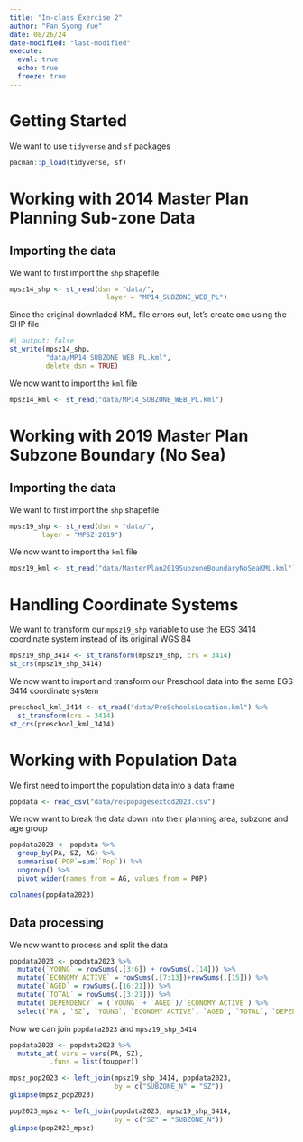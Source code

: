 ```yaml
---
title: "In-class Exercise 2"
author: "Fan Syong Yue"
date: 08/26/24
date-modified: "last-modified"
execute:
  eval: true
  echo: true
  freeze: true
---
```


# Getting Started

We want to use `tidyverse` and `sf` packages

```r
pacman::p_load(tidyverse, sf)
```

# Working with 2014 Master Plan Planning Sub-zone Data

## Importing the data

We want to first import the `shp` shapefile

```r
mpsz14_shp <- st_read(dsn = "data/",
                        layer = "MP14_SUBZONE_WEB_PL")
```

Since the original downladed KML file errors out, let's create one using the SHP file

```r
#| output: false
st_write(mpsz14_shp,
         "data/MP14_SUBZONE_WEB_PL.kml",
         delete_dsn = TRUE)
```

We now want to import the `kml` file

```r
mpsz14_kml <- st_read("data/MP14_SUBZONE_WEB_PL.kml")
```

# Working with 2019 Master Plan Subzone Boundary (No Sea)

## Importing the data

We want to first import the `shp` shapefile

```r
mpsz19_shp <- st_read(dsn = "data/",
        layer = "MPSZ-2019")
```

We now want to import the `kml` file

```r
mpsz19_kml <- st_read("data/MasterPlan2019SubzoneBoundaryNoSeaKML.kml")
```

# Handling Coordinate Systems

We want to transform our `mpsz19_shp` variable to use the EGS 3414 coordinate system instead of its original WGS 84

```r
mpsz19_shp_3414 <- st_transform(mpsz19_shp, crs = 3414)
st_crs(mpsz19_shp_3414)
```

We now want to import and transform our Preschool data into the same EGS 3414 coordinate system

```r
preschool_kml_3414 <- st_read("data/PreSchoolsLocation.kml") %>%
  st_transform(crs = 3414)
st_crs(preschool_kml_3414)
```

# Working with Population Data

We first need to import the population data into a data frame

```r
popdata <- read_csv("data/respopagesextod2023.csv")
```

We now want to break the data down into their planning area, subzone and age group

```r
popdata2023 <- popdata %>%
  group_by(PA, SZ, AG) %>%
  summarise(`POP`=sum(`Pop`)) %>%
  ungroup() %>%
  pivot_wider(names_from = AG, values_from = POP)

colnames(popdata2023)
```

## Data processing

We now want to process and split the data

```r
popdata2023 <- popdata2023 %>%
  mutate(`YOUNG` = rowSums(.[3:6]) + rowSums(.[14])) %>%
  mutate(`ECONOMY ACTIVE` = rowSums(.[7:13])+rowSums(.[15])) %>%
  mutate(`AGED` = rowSums(.[16:21])) %>%
  mutate(`TOTAL` = rowSums(.[3:21])) %>%
  mutate(`DEPENDENCY` = (`YOUNG` + `AGED`)/`ECONOMY ACTIVE`) %>%
  select(`PA`, `SZ`, `YOUNG`, `ECONOMY ACTIVE`, `AGED`, `TOTAL`, `DEPENDENCY`)
```

Now we can join `popdata2023` and `mpsz19_shp_3414`

```r
popdata2023 <- popdata2023 %>%
  mutate_at(.vars = vars(PA, SZ), 
          .funs = list(toupper))
```

```r
mpsz_pop2023 <- left_join(mpsz19_shp_3414, popdata2023,
                          by = c("SUBZONE_N" = "SZ"))
glimpse(mpsz_pop2023)
```

```r
pop2023_mpsz <- left_join(popdata2023, mpsz19_shp_3414,
                          by = c("SZ" = "SUBZONE_N"))
glimpse(pop2023_mpsz)
```
